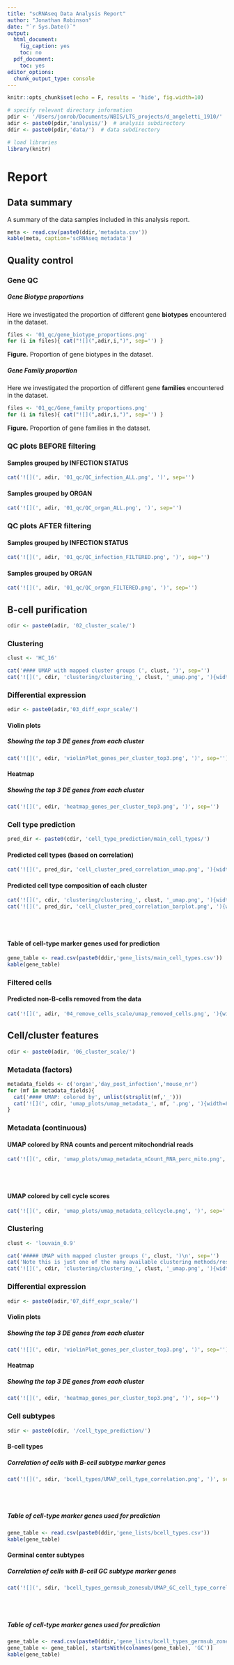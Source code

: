 ```yaml
---
title: "scRNAseq Data Analysis Report"
author: "Jonathan Robinson"
date: "`r Sys.Date()`"
output:
  html_document:
    fig_caption: yes
    toc: no
  pdf_document:
    toc: yes
editor_options: 
  chunk_output_type: console
---
```


```r
knitr::opts_chunk$set(echo = F, results = 'hide', fig.width=10)
```

```r
# specify relevant directory information
pdir <- '/Users/jonrob/Documents/NBIS/LTS_projects/d_angeletti_1910/'  # parent directiory
adir <- paste0(pdir,'analysis/')  # analysis subdirectory
ddir <- paste0(pdir,'data/')  # data subdirectory
```

```r
# load libraries
library(knitr)
```

# Report {.tabset}

## Data summary

A summary of the data samples included in this analysis report.

```r
meta <- read.csv(paste0(ddir,'metadata.csv'))
kable(meta, caption='scRNAseq metadata')
```


## Quality control {.tabset}

### Gene QC

##### Gene Biotype proportions

Here we investigated the proportion of different gene **biotypes** encountered in the dataset.

```r
files <- '01_qc/gene_biotype_proportions.png'
for (i in files){ cat("![](",adir,i,")", sep='') }
```
**Figure.** Proportion of gene biotypes in the dataset.

##### Gene Family proportion

Here we investigated the proportion of different gene **families** encountered in the dataset.

```r
files <- '01_qc/Gene_familty proportions.png'
for (i in files){ cat("![](",adir,i,")", sep='') }
```
**Figure.** Proportion of gene families in the dataset.


### QC plots BEFORE filtering
#### Samples grouped by INFECTION STATUS
```r
cat('![](', adir, '01_qc/QC_infection_ALL.png', ')', sep='')
```

#### Samples grouped by ORGAN
```r
cat('![](', adir, '01_qc/QC_organ_ALL.png', ')', sep='')
```


### QC plots AFTER filtering
#### Samples grouped by INFECTION STATUS
```r
cat('![](', adir, '01_qc/QC_infection_FILTERED.png', ')', sep='')
```

#### Samples grouped by ORGAN
```r
cat('![](', adir, '01_qc/QC_organ_FILTERED.png', ')', sep='')
```

## B-cell purification {.tabset}
```r
cdir <- paste0(adir, '02_cluster_scale/')
```

### Clustering
```r
clust <- 'HC_16'
```

```r
cat('#### UMAP with mapped cluster groups (', clust, ')', sep='')
cat('![](', cdir, 'clustering/clustering_', clust, '_umap.png', '){width=80%}', sep='')
```


### Differential expression {.tabset}
```r
edir <- paste0(adir,'03_diff_expr_scale/')
```

#### Violin plots
##### Showing the top 3 DE genes from each cluster
```r
cat('![](', edir, 'violinPlot_genes_per_cluster_top3.png', ')', sep='')
```

#### Heatmap
##### Showing the top 3 DE genes from each cluster
```r
cat('![](', edir, 'heatmap_genes_per_cluster_top3.png', ')', sep='')
```


### Cell type prediction
```r
pred_dir <- paste0(cdir, 'cell_type_prediction/main_cell_types/')
```

#### Predicted cell types (based on correlation)
```r
cat('![](', pred_dir, 'cell_cluster_pred_correlation_umap.png', '){width=70%}', sep='')
```

#### Predicted cell type composition of each cluster
```r
cat('![](', cdir, 'clustering/clustering_', clust, '_umap.png', '){width=40%}', sep='')
cat('![](', pred_dir, 'cell_cluster_pred_correlation_barplot.png', '){width=60%}', sep='')
```

<br/><br/>

#### Table of cell-type marker genes used for prediction
```r
gene_table <- read.csv(paste0(ddir,'gene_lists/main_cell_types.csv'))
kable(gene_table)
```


### Filtered cells
#### Predicted non-B-cells removed from the data
```r
cat('![](', adir, '04_remove_cells_scale/umap_removed_cells.png', '){width=80%}', sep='')
```


## Cell/cluster features {.tabset}

```r
cdir <- paste0(adir, '06_cluster_scale/')
```

### Metadata (factors)
```r
metadata_fields <- c('organ','day_post_infection','mouse_nr')
for (mf in metadata_fields){
  cat('#### UMAP: colored by', unlist(strsplit(mf,'_')))
  cat('![](', cdir, 'umap_plots/umap_metadata_', mf, '.png', '){width=80%}\n', sep='')
}
```

### Metadata (continuous)
#### UMAP colored by RNA counts and percent mitochondrial reads
```r
cat('![](', cdir, 'umap_plots/umap_metadata_nCount_RNA_perc_mito.png', ')', sep='')
```

<br/><br/>

#### UMAP colored by cell cycle scores
```r
cat('![](', cdir, 'umap_plots/umap_metadata_cellcycle.png', ')', sep='')
```

### Clustering
```r
clust <- 'louvain_0.9'
```

```r
cat('##### UMAP with mapped cluster groups (', clust, ')\n', sep='')
cat('Note this is just one of the many available clustering methods/results. This grouping is shown because it was used for this differential expression analysis.\n\n')
cat('![](', cdir, 'clustering/clustering_', clust, '_umap.png', '){width=80%}', sep='')
```

### Differential expression {.tabset}
```r
edir <- paste0(adir,'07_diff_expr_scale/')
```

#### Violin plots
##### Showing the top 3 DE genes from each cluster
```r
cat('![](', edir, 'violinPlot_genes_per_cluster_top3.png', ')', sep='')
```

#### Heatmap
##### Showing the top 3 DE genes from each cluster
```r
cat('![](', edir, 'heatmap_genes_per_cluster_top3.png', ')', sep='')
```


### Cell subtypes {.tabset}
```r
sdir <- paste0(cdir, '/cell_type_prediction/')
```

#### B-cell types
##### Correlation of cells with B-cell subtype marker genes
```r
cat('![](', sdir, 'bcell_types/UMAP_cell_type_correlation.png', ')', sep='')
```

<br/><br/>

##### Table of cell-type marker genes used for prediction
```r
gene_table <- read.csv(paste0(ddir,'gene_lists/bcell_types.csv'))
kable(gene_table)
```


#### Germinal center subtypes
##### Correlation of cells with B-cell GC subtype marker genes
```r
cat('![](', sdir, 'bcell_types_germsub_zonesub/UMAP_GC_cell_type_correlation.png', ')', sep='')
```

<br/><br/>

##### Table of cell-type marker genes used for prediction
```r
gene_table <- read.csv(paste0(ddir,'gene_lists/bcell_types_germsub_zonesub.csv'))
gene_table <- gene_table[, startsWith(colnames(gene_table), 'GC')]
kable(gene_table)
```






<!-- ## VDJ Analysis {.tabset} -->

<!-- ```{r} -->
<!-- # specify levels of analysis/output -->
<!-- analysis_types <- c('unpaired', 'paired') -->
<!-- chains <- c('IGH', 'IGK', 'IGL', 'IGH-IGK', 'IGH-IGL') -->
<!-- chainparts <- c('cdr3','cdr3_nt','v_gene','j_gene','merged') -->
<!-- ``` -->


<!-- ```{r, results='asis'} -->
<!-- for (atype in analysis_types) { -->

<!--   cat('###', atype, '{.tabset}\n') -->
<!--   vdir <- paste0(adir, '06_VDJ_analysis_', atype, '/') -->

<!--   for (chain in chains) { -->

<!--     cat('####', chain, '{.tabset}\n') -->

<!--     # generate directory names -->
<!--     if (chain == 'IGH-IGK') { -->
<!--       chaindir <- 'IGH|IGK' -->
<!--       cparts <- 'IGhk_clonotype' -->
<!--     } else if (chain == 'IGH-IGL') { -->
<!--       chaindir <- 'IGH|IGL' -->
<!--       cparts <- 'IGhl_clonotype' -->
<!--     } else { -->
<!--       chaindir <- chain -->
<!--       cparts <- chainparts -->
<!--     } -->

<!--     # show plots for each chain and chain piece -->
<!--     for (cpart in cparts) { -->
<!--       cat('#####', cpart, '\n') -->
<!--       chain_cpart <- paste0(chaindir, '_', cpart) -->
<!--       chain_subdir <- paste0(vdir, chain_cpart, '/') -->

<!--       cat('![](', chain_subdir, chain_cpart, '_diversity_plots.png', ')\n', sep='') -->
<!--       if (cpart %in% c('v_gene', 'j_gene')) { -->

<!--       } -->
<!--       cat('![](', chain_subdir, chain_cpart, '_umap_scale.png', ')\n\n', sep='') -->
<!--     } -->
<!--   } -->
<!-- } -->
<!-- ``` -->


